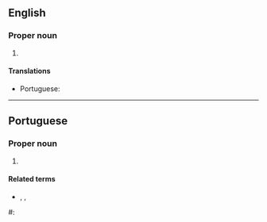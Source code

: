 ==English==
{{wikipedia}}

===Proper noun===
{{en-proper noun|head=Rio Grande do Sul}}

# {{place:Brazil/state|en|capital=Porto Alegre|region=South Region}}

====Translations====
{{trans-top|state in southern Brazil}}
* Portuguese: {{t+|pt|Rio Grande do Sul|m}}
{{trans-mid}}
{{trans-bottom}}

----

==Portuguese==
===Proper noun===
{{pt-proper noun|m}}
# {{place|pt|state|macroregion/pt:South Region|c/pt:Brazil|capital=pt:Porto Alegre}}

====Related terms====
* {{l|pt|gaúcho}}, {{l|pt|sul-riograndense}}, {{l|pt|riograndense}} {{gloss|[[demonym]]s}}
#: {{syn|pt|RS}} {{gloss|abbreviation}}